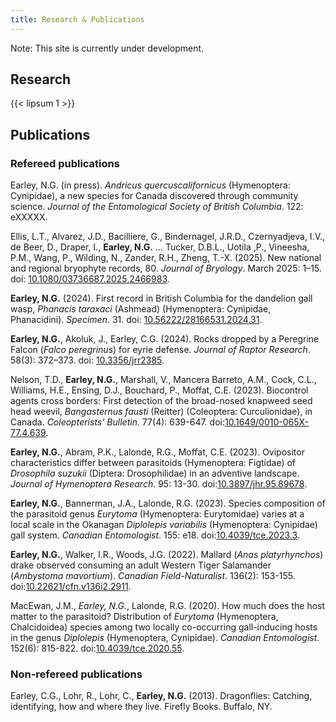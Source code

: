 ```yaml
---
title: Research & Publications
---
```


Note: This site is currently under development.

## Research

{{< lipsum 1 >}}


## Publications

### Refereed publications

Earley, N.G. (in press). *Andricus quercuscalifornicus* (Hymenoptera: Cynipidae), a new species for Canada discovered through community science. *Journal of the Entomological Society of British Columbia*. 122: eXXXXX.

Ellis, L.T., Alvarez, J.D., Bacilliere, G., Bindernagel, J.R.D., Czernyadjeva, I.V., de Beer, D., Draper, I., **Earley, N.G.** ... Tucker, D.B.L., Uotila ,P., Vineesha, P.M., Wang, P., Wilding, N., Zander, R.H., Zheng, T.-X. (2025). New national and regional bryophyte records, 80. *Journal of Bryology*. March 2025: 1–15. doi: [10.1080/03736687.2025.2466983](https://doi.org/10.1080/03736687.2025.2466983).

**Earley, N.G.** (2024). First record in British Columbia for the dandelion gall wasp, *Phanacis taraxaci* (Ashmead) (Hymenoptera: Cynipidae, Phanacidini). *Specimen*. 31. doi: [10.56222/28166531.2024.31](https://doi.org/10.56222/28166531.2024.31).

**Earley, N.G.**, Akoluk, J., Earley, C.G. (2024). Rocks dropped by a Peregrine Falcon (*Falco peregrinus*) for eyrie defense. *Journal of Raptor Research*. 58(3): 372–373. doi: [10.3356/jrr2385](https://doi.org/10.3356/jrr2385).

Nelson, T.D., **Earley, N.G.**, Marshall, V., Mancera Barreto, A.M., Cock, C.L., Williams, H.E., Ensing, D.J., Bouchard, P., Moffat, C.E. (2023). Biocontrol agents cross borders: First detection of the broad-nosed knapweed seed head weevil, *Bangasternus fausti* (Reitter) (Coleoptera: Curculionidae), in Canada. *Coleopterists’ Bulletin*. 77(4): 639-647. doi:[10.1649/0010-065X-77.4.639](https://doi.org/10.1649/0010-065X-77.4.639).

**Earley, N.G.**, Abram, P.K., Lalonde, R.G., Moffat, C.E. (2023). Ovipositor characteristics differ between parasitoids (Hymenoptera: Figtidae) of *Drosophila suzukii* (Diptera: Drosophilidae) in an adventive landscape. *Journal of Hymenoptera Research*. 95: 13-30. doi:[10.3897/jhr.95.89678](https://doi.org/10.3897/jhr.95.89678).

**Earley, N.G.**, Bannerman, J.A., Lalonde, R.G. (2023). Species composition of the parasitoid genus *Eurytoma* (Hymenoptera: Eurytomidae) varies at a local scale in the Okanagan *Diplolepis variabilis* (Hymenoptera: Cynipidae) gall system. *Canadian Entomologist*. 155: e18. doi:[10.4039/tce.2023.3](https://doi.org/10.4039/tce.2023.3).

**Earley, N.G.**, Walker, I.R., Woods, J.G. (2022). Mallard (*Anas platyrhynchos*) drake observed consuming an adult Western Tiger Salamander (*Ambystoma mavortium*). *Canadian Field-Naturalist*. 136(2): 153-155. doi:[10.22621/cfn.v136i2.2911](https://doi.org/10.22621/cfn.v136i2.2911).

MacEwan, J.M., *Earley, N.G.*, Lalonde, R.G. (2020). How much does the host matter to the parasitoid? Distribution of *Eurytoma* (Hymenoptera, Chalcidoidea) species among two locally co-occurring gall-inducing hosts in the genus *Diplolepis* (Hymenoptera, Cynipidae). *Canadian Entomologist*. 152(6): 815-822. doi:[10.4039/tce.2020.55](https://doi.org/10.4039/tce.2020.55).

### Non-refereed publications

Earley, C.G., Lohr, R., Lohr, C., **Earley, N.G.** (2013). Dragonflies: Catching, identifying, how and where they live. Firefly Books. Buffalo, NY. 
